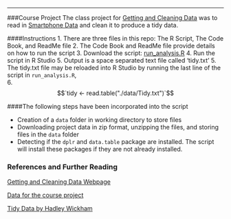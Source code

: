 ---
###Course Project 
The class project for [Getting and Cleaning Data](https://www.coursera.org/course/getdata) was to read in [Smartphone Data](http://archive.ics.uci.edu/ml/datasets/Human+Activity+Recognition+Using+Smartphones) and clean it to produce a tidy data. 

####Instructions 
1. There are three files in this repo: The R Script, The Code Book, and ReadMe file
2. The Code Book and ReadMe file provide details on how to run the script
3. Download the script: [run_analysis.R](https://github.com/jgallina/Getting-and-Cleaning-Data/blob/master/run_analysis.R) 
4. Run the script in R Studio 
5. Output is a space separated text file called 'tidy.txt'
5. The tidy.txt file may be reloaded into R Studio by running the last line of the script in `run_analysis.R`,  
6. $$`tidy <- read.table("./data/Tidy.txt")`$$  

####The following steps have been incorporated into the script

* Creation of a `data` folder in working directory to store files 
* Downloading project data in zip format, unzipping the files, and storing files in the `data` folder
* Detecting if the `dplr` and `data.table` package are installed. The script will install these packages if they are not already installed. 

### References and Further Reading   
[Getting and Cleaning Data Webpage](https://www.coursera.org/course/getdata)  

[Data for the course project](https://d396qusza40orc.cloudfront.net/getdata%2Fprojectfiles%2FUCI%20HAR%20Dataset.zip)  

[Tidy Data by Hadley Wickham](www.jstatsoft.org/v59/i10/paper)

